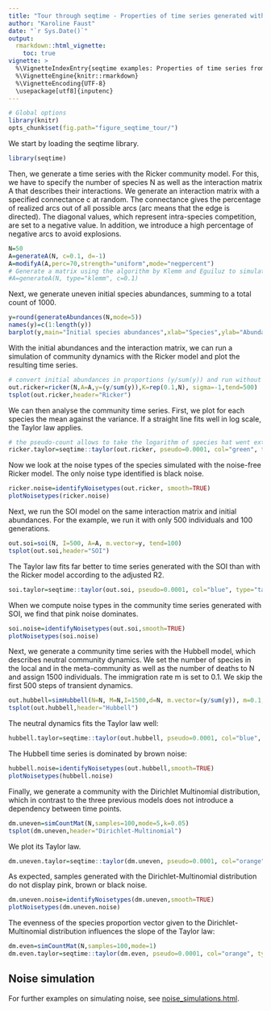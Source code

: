 ```yaml
---
title: "Tour through seqtime - Properties of time series generated with different ecological models"
author: "Karoline Faust"
date: "`r Sys.Date()`"
output: 
  rmarkdown::html_vignette:
    toc: true
vignette: >
  %\VignetteIndexEntry{seqtime examples: Properties of time series from different models}
  %\VignetteEngine{knitr::rmarkdown}
  %\VignetteEncoding{UTF-8}
  \usepackage[utf8]{inputenc}
---
```



```r
# Global options
library(knitr)
opts_chunk$set(fig.path="figure_seqtime_tour/")
```

We start by loading the seqtime library.

```r
library(seqtime)
```

Then, we generate a time series with the Ricker community model. For this, we have to specify the number of species N as well as the interaction matrix A that describes their interactions. We generate an interaction matrix with a specified connectance c at random. The connectance gives the percentage of realized arcs out of all possible arcs (arc means that the 
edge is directed).
The diagonal values, which represent intra-species competition, are set to a negative value. In addition, we introduce a high percentage of negative arcs to avoid explosions.

```r
N=50
A=generateA(N, c=0.1, d=-1)
A=modifyA(A,perc=70,strength="uniform",mode="negpercent")
# Generate a matrix using the algorithm by Klemm and Eguiluz to simulate a species network with a more realistic modular and scale-free structure. This takes a couple of minutes to complete.
#A=generateA(N, type="klemm", c=0.1)
```

Next, we generate uneven initial species abundances, summing to a total count of 1000.

```r
y=round(generateAbundances(N,mode=5))
names(y)=c(1:length(y))
barplot(y,main="Initial species abundances",xlab="Species",ylab="Abundance")
```

With the initial abundances and the interaction matrix, we can run a simulation of community dynamics with the Ricker model and plot the resulting time series. 

```r
# convert initial abundances in proportions (y/sum(y)) and run without a noise term (sigma=-1)
out.ricker=ricker(N,A=A,y=(y/sum(y)),K=rep(0.1,N), sigma=-1,tend=500)
tsplot(out.ricker,header="Ricker")
```

We can then analyse the community time series. First, we plot for each species
the mean against the variance. If a straight line fits well in log scale,
the Taylor law applies.

```r
# the pseudo-count allows to take the logarithm of species hat went extinct
ricker.taylor=seqtime::taylor(out.ricker, pseudo=0.0001, col="green", type="taylor")
```

Now we look at the noise types of the species simulated with the noise-free Ricker model. The only noise type identified is black noise.

```r
ricker.noise=identifyNoisetypes(out.ricker, smooth=TRUE)
plotNoisetypes(ricker.noise)
```

Next, we run the SOI model on the same interaction matrix and initial abundances. For the example, we run it with only 500 individuals and 100 generations.

```r
out.soi=soi(N, I=500, A=A, m.vector=y, tend=100)
tsplot(out.soi,header="SOI")
```

The Taylor law fits far better to time series generated with the SOI than with the Ricker model according to the adjusted R2.

```r
soi.taylor=seqtime::taylor(out.soi, pseudo=0.0001, col="blue", type="taylor")
```

When we compute noise types in the community time series generated with SOI, we find that pink noise dominates.

```r
soi.noise=identifyNoisetypes(out.soi,smooth=TRUE)
plotNoisetypes(soi.noise)
```

Next, we generate a community time series with the Hubbell model, which describes neutral community dynamics. We set the number of species in the local and in the meta-community as well as the number of deaths to N and assign 1500 individuals. The immigration rate m is set to 0.1. We skip the first 500 steps of transient dynamics. 

```r
out.hubbell=simHubbell(N=N, M=N,I=1500,d=N, m.vector=(y/sum(y)), m=0.1, tskip=500, tend=1000)
tsplot(out.hubbell,header="Hubbell")
```

The neutral dynamics fits the Taylor law well:

```r
hubbell.taylor=seqtime::taylor(out.hubbell, pseudo=0.0001, col="blue", type="taylor")
```

The Hubbell time series is dominated by brown noise:

```r
hubbell.noise=identifyNoisetypes(out.hubbell,smooth=TRUE)
plotNoisetypes(hubbell.noise)
```

Finally, we generate a community with the Dirichlet Multinomial distribution, which in contrast to the three previous models does not introduce a dependency between time points.

```r
dm.uneven=simCountMat(N,samples=100,mode=5,k=0.05)
tsplot(dm.uneven,header="Dirichlet-Multinomial")
```

We plot its Taylor law.

```r
dm.uneven.taylor=seqtime::taylor(dm.uneven, pseudo=0.0001, col="orange", type="taylor", header="Dirichlet-Multinomial")
```

As expected, samples generated with the Dirichlet-Multinomial distribution do not display pink, brown or black noise. 

```r
dm.uneven.noise=identifyNoisetypes(dm.uneven,smooth=TRUE)
plotNoisetypes(dm.uneven.noise)
```

The evenness of the species proportion vector given to the Dirichlet-Multinomial distribution influences the slope of the Taylor law:

```r
dm.even=simCountMat(N,samples=100,mode=1)
dm.even.taylor=seqtime::taylor(dm.even, pseudo=0.0001, col="orange", type="taylor", header="Even Dirichlet-Multinomial")
```

## Noise simulation

For further examples on simulating noise, see [noise_simulations.html](noise_simulations.html).
